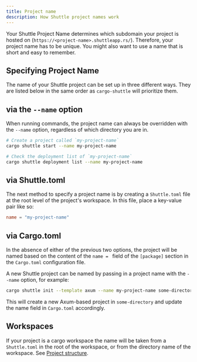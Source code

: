```yaml
---
title: Project name
description: How Shuttle project names work
---
```


Your Shuttle Project Name determines which subdomain your project is hosted on (`https://<project-name>.shuttleapp.rs/`).
Therefore, your project name has to be unique.
You might also want to use a name that is short and easy to remember.

## Specifying Project Name

The name of your Shuttle project can be set up in three different ways.
They are listed below in the same order as `cargo-shuttle` will prioritize them.

## via the `--name` option

When running commands, the project name can always be overridden with the `--name` option, regardless of which directory you are in.

```bash
# Create a project called `my-project-name`
cargo shuttle start --name my-project-name

# Check the deployment list of `my-project-name`
cargo shuttle deployment list --name my-project-name
```

## via Shuttle.toml

The next method to specify a project name is by creating a `Shuttle.toml` file at the root level of the project's workspace.
In this file, place a key-value pair like so:

```toml Shuttle.toml
name = "my-project-name"
```

## via Cargo.toml

In the absence of either of the previous two options, the project will be named based on the content of the `name = ` field of the `[package]` section in the `Cargo.toml` configuration file.

A new Shuttle project can be named by passing in a project name with the `--name` option, for example:

```bash
cargo shuttle init --template axum --name my-project-name some-directory
```

This will create a new Axum-based project in `some-directory` and update the name field in `Cargo.toml` accordingly.

## Workspaces

If your project is a cargo workspace the name will be taken from a `Shuttle.toml` in the root of the workspace, or
from the directory name of the workspace. See [Project structure](/configuration/project-structure).
